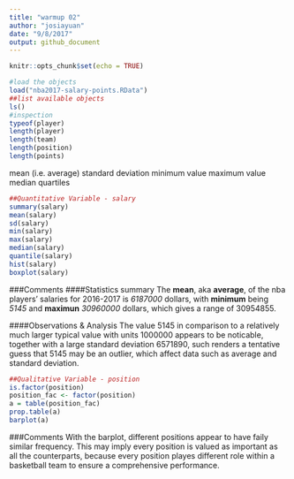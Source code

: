 ```yaml
---
title: "warmup 02"
author: "josiayuan"
date: "9/8/2017"
output: github_document
---
```


```r
knitr::opts_chunk$set(echo = TRUE)
```

```r
#load the objects
load("nba2017-salary-points.RData")
##list available objects
ls()
#inspection
typeof(player)
length(player)
length(team)
length(position)
length(points)
```

mean (i.e. average)
standard deviation
minimum value
maximum value
median
quartiles

```r
##Quantitative Variable - salary
summary(salary)
mean(salary)
sd(salary)
min(salary)
max(salary)
median(salary)
quantile(salary)
hist(salary)
boxplot(salary)
```

###Comments
####Statistics summary
The **mean**, aka **average**, of the nba players' salaries for 2016-2017 is _6187000_ dollars, with **minimum** being _5145_ and **maximun** _30960000_ dollars, which gives a range of 30954855.

####Observations & Analysis
The value 5145 in comparison to a relatively much larger typical value with units 1000000 appears to be noticable, together with a large standard deviation 6571890, such renders a tentative guess that 5145 may be an outlier, which affect data such as average and standard deviation. 

```r
##Qualitative Variable - position
is.factor(position)
position_fac <- factor(position)
a = table(position_fac)
prop.table(a)
barplot(a)
```

###Comments
  With the barplot, different positions appear to have faily similar frequency. This may imply every position is valued as important as all the counterparts, because every position playes different role within a basketball team to ensure a comprehensive performance.
